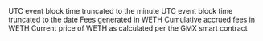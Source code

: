 <ParamField path="minute">
UTC event block time truncated to the minute
</ParamField>
<ParamField path="block_date">
UTC event block time truncated to the date
</ParamField>
<ParamField path="fees_weth_generated">
Fees generated in WETH
</ParamField>
<ParamField path="fees_weth_cumulative">
Cumulative accrued fees in WETH
</ParamField>
<ParamField path="weth_current_price">
Current price of WETH as calculated per the GMX smart contract
</ParamField>
